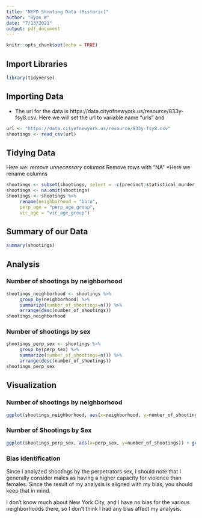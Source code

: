 ```yaml
---
title: "NYPD Shooting Data (Historic)"
author: "Ryan W"
date: "7/13/2021"
output: pdf_document
---
```


```r
knitr::opts_chunk$set(echo = TRUE)
```
## Import Libraries
``` r
library(tidyverse)
```
## Importing Data
* The url for the data is https://data.cityofnewyork.us/resource/833y-fsy8.csv. Here we will set the url to variable name "urls" and 

``` r
url <- "https://data.cityofnewyork.us/resource/833y-fsy8.csv"
shootings <- read_csv(url)
```

## Tidying Data
Here we:
*remove unnecessary columns
*Remove rows with "NA"
*Here we rename columns
     
``` r
shootings <- subset(shootings, select = -c(precinct:statistical_murder_flag, x_coord_cd:geocoded_column, incident_key:occur_time))
shootings <- na.omit(shootings)
shootings <- shootings %>% 
     rename(neighborhood = "boro",
     perp_age = "perp_age_group",
     vic_age = "vic_age_group")
```

## Summary of our Data
``` r
summary(shootings)
```

## Analysis

### Number of shootings by neighborhood
``` r
shootings_neighborhood <- shootings %>% 
     group_by(neighborhood) %>%
     summarize(number_of_shootings=n()) %>%
     arrange(desc(number_of_shootings))
shootings_neighborhood 
```

### Number of shootings by sex

``` r
shootings_perp_sex <- shootings %>% 
     group_by(perp_sex) %>%
     summarize(number_of_shootings=n()) %>%
     arrange(desc(number_of_shootings))
shootings_perp_sex 
```

## Visualization

### Number of shootings by neighborhood

``` r
ggplot(shootings_neighborhood, aes(x=neighborhood, y=number_of_shootings)) + geom_col()
```
### Number of Shootings by Sex
``` r
ggplot(shootings_perp_sex, aes(x=perp_sex, y=number_of_shootings)) + geom_col()
```

### Bias identification
Since I analyzed shootings by the perpetrators sex, I should note that I generally consider males as having a higher capacity for violence than females. Since the result of my analysis is aligned with my bias, you should keep that in mind. 

I don't know much about New York City, and I have no bias for the various neighborhoods there, so I don't think I had any bias affect my analysis.